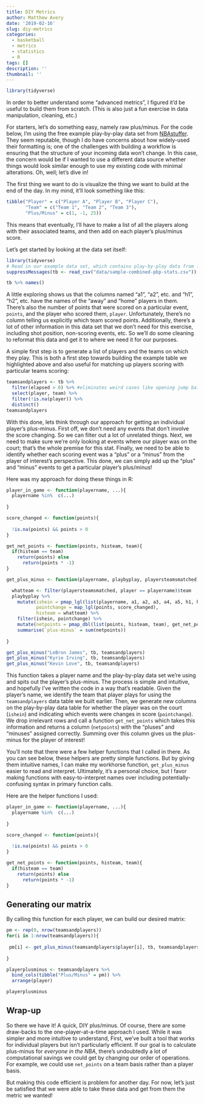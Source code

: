 ```yaml
---
title: DIY Metrics
author: Matthew Avery
date: '2019-02-16'
slug: diy-metrics
categories:
  - basketball
  - metrics
  - statistics
  - R
tags: []
description: ''
thumbnail: ''
---
```

```r
library(tidyverse)
```


In order to better understand some "advanced metrics", I figured it'd be useful to build them from scratch. (This is also just a fun exercise in data manipulation, cleaning, etc.)

For starters, let's do something easy, namely raw plus/minus. For the code below, I'm using the free example play-by-play data set from <a href = "https://www.nbastuffer.com/analytics101/playbyplay-data/">NBAstuffer</a>. They seem reputable, though I do have concerns about how widely-used their formatting is; one of the challenges with building a workflow is ensuring that the structure of your incoming data won't change. In this case, the concern would be if I wanted to use a different data source whether things would look similar enough to use my existing code with minimal alterations. Oh, well; let's dive in!

The first thing we want to do is visualize the thing we want to build at the end of the day. In my mind, it'll look something like this:

```r
tibble("Player" = c("Player A", "Player B", "Player C"),
       "Team" = c("Team 1", "Team 2", "Team 3"),
       "Plus/Minus" = c(1, -1, 25))
```

This means that eventually, I'll have to make a list of all the players along with their associated teams, and then add on each player's plus/minus score. 

Let's get started by looking at the data set itself:

```r
library(tidyverse)
# Read in our example data set, which contains play-by-play data from four games in 2017
suppressMessages(tb <- read_csv("data/sample-combined-pbp-stats.csv"))

tb %>% names()

```

A little exploring shows us that the columns named "a1", "a2", etc. and "h1", "h2", etc. have the names of the "away" and "home" players in them. There's also the number of points that were scored on a particular event, `points`, and the player who scored them, `player`. Unfortunately, there's no column telling us explicitly which team scored points. Additionally, there's a lot of other information in this data set that we don't need for this exercise, including shot position, non-scoring events, etc. So we'll do some cleaning to reformat this data and get it to where we need it for our purposes. 

A simple first step is to generate a list of players and the teams on which they play. This is both a first step towards building the example table we highlighted above and also useful for matching up players scoring with particular teams scoring:

```r
teamsandplayers <- tb %>% 
  filter(elapsed > 0) %>% #eliminates weird cases like opening jump ball
  select(player, team) %>% 
  filter(!is.na(player)) %>% 
  distinct() 
teamsandplayers
```

With this done, lets think through our approach for getting an individual player's plus-minus. First off, we don't need any events that don't involve the score changing. So we can filter out a lot of unrelated things. Next, we need to make sure we're only looking at events where our player was on the court; that's the whole premise for this stat. Finally, we need to be able to identify whether each scoring event was a "plus" or a "minus" from the player of interest's perspective. This done, we can simply add up the "plus" and "minus" events to get a particular player's plus/minus!

Here was my approach for doing these things in R:
```r
player_in_game <- function(playername, ...){
  playername %in%  c(...)
  
}

score_changed <- function(points){
  
  !is.na(points) && points > 0
}

get_net_points <- function(points, histeam, team){
  if(histeam == team)
    return(points) else
      return(points * -1)
}
```


```r
get_plus_minus <- function(playername, playbyplay, playersteamsmatched){

  whatteam <- filter(playersteamsmatched, player == playername)$team
  playbyplay %>% 
    mutate(ishein = pmap_lgl(list(playername, a1, a2, a3, a4, a5, h1, h2, h3, h4, h5), player_in_game),
           pointchange = map_lgl(points, score_changed),
           histeam = whatteam) %>% 
    filter(ishein, pointchange) %>% 
    mutate(netpoints = pmap_dbl(list(points, histeam, team), get_net_points)) %>% 
    summarise(`plus-minus` = sum(netpoints))
  
}

get_plus_minus("LeBron James", tb, teamsandplayers)
get_plus_minus("Kyrie Irving", tb, teamsandplayers)
get_plus_minus("Kevin Love", tb, teamsandplayers)
```

This function takes a player name and the play-by-play data set we're using and spits out the player's plus-minus. The process is simple and intuitive, and hopefully I've written the code in a way that's readable. Given the player's name, we identify the team that player plays for using the `teamsandplayers` data table we built earlier. Then, we generate new columns on the play-by-play data table for whether the player was on the court (`ishein`) and indicating which events were changes in score (`pointchange`). We drop irrelevant rows and call a function `get_net_points` which takes this information and returns a column (`netpoints`) with the "pluses" and "minuses" assigned correctly. Summing over this column gives us the plus-minus for the player of interest!

You'll note that there were a few helper functions that I called in there. As you can see below, these helpers are pretty simple functions. But by giving them intuitive names, I can make my workhorse function, `get_plus_minus` easier to read and interpret. Ultimately, it's a personal choice, but I favor making functions with easy-to-interpret names over including potentially-confusing syntax in primary function calls.  

Here are the helper functions I used:

```r
player_in_game <- function(playername, ...){
  playername %in%  c(...)
  
}

score_changed <- function(points){
  
  !is.na(points) && points > 0
}

get_net_points <- function(points, histeam, team){
  if(histeam == team)
    return(points) else
      return(points * -1)
}
```
## Generating our matrix
By calling this function for each player, we can build our desired matrix:

```r

pm <- rep(0, nrow(teamsandplayers))
for(i in 1:nrow(teamsandplayers)){
  
 pm[i] <- get_plus_minus(teamsandplayers$player[i], tb, teamsandplayers)[[1]]
 
}

playerplusminus <- teamsandplayers %>% 
  bind_cols(tibble("Plus/Minus" = pm)) %>% 
  arrange(player)

playerplusminus

```


## Wrap-up
So there we have it! A quick, DIY plus/minus. Of course, there are some draw-backs to the one-player-at-a-time approach I used. While it was simpler and more intuitive to understand, First, we've built a tool that works for individual players but isn't particularly efficient. If our goal is to calculate plus-minus for *everyone in the NBA*, there's undoubtedly a lot of computational savings we could get by changing our order of operations. For example, we could use `net_points` on a team basis rather than a player basis. 

But making this code efficient is problem for another day. For now, let's just be satisfied that we were able to take these data and get from them the metric we wanted!